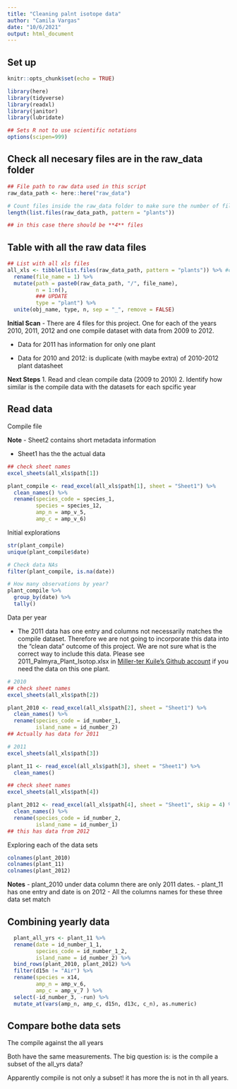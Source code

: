 ```yaml
---
title: "Cleaning palnt isotope data"
author: "Camila Vargas"
date: "10/6/2021"
output: html_document
---
```


## Set up

```r
knitr::opts_chunk$set(echo = TRUE)

library(here)
library(tidyverse)
library(readxl)
library(janitor)
library(lubridate)

## Sets R not to use scientific notations
options(scipen=999) 

```


## Check all necesary files are in the raw_data folder

```r
## File path to raw data used in this script
raw_data_path <- here::here("raw_data")

# Count files inside the raw_data folder to make sure the number of files downloaded is what is expected.
length(list.files(raw_data_path, pattern = "plants"))

## in this case there should be **4** files
```


## Table with all the raw data files
```r

## List with all xls files
all_xls <- tibble(list.files(raw_data_path, pattern = "plants")) %>% #c("xls", "xlsx")
  rename(file_name = 1) %>% 
  mutate(path = paste0(raw_data_path, "/", file_name),
         n = 1:n(),
         ### UPDATE
         type = "plant") %>% 
  unite(obj_name, type, n, sep = "_", remove = FALSE)

```

**Initial Scan**
- There are 4 files for this project. One for each of the years 2010, 2011, 2012 and one compile dataset with data from 2009 to 2012.

- Data for 2011 has information for only one plant

- Data for 2010 and 2012: is duplicate (with maybe extra) of 2010-2012 plant datasheet 


**Next Steps**
1. Read and clean compile data (2009 to 2010)
2. Identify how similar is the compile data with the datasets for each spcific year


## Read data

Compile file

**Note**
- Sheet2 contains short metadata information

- Sheet1 has the the actual data
```r
## check sheet names
excel_sheets(all_xls$path[1])

plant_compile <- read_excel(all_xls$path[1], sheet = "Sheet1") %>% 
  clean_names() %>% 
  rename(species_code = species_1,
         species = species_12,
         amp_n = amp_v_5,
         amp_c = amp_v_6)

```

Initial explorations
```r
str(plant_compile)
unique(plant_compile$date)

# Check data NAs
filter(plant_compile, is.na(date))

# How many observations by year?
plant_compile %>% 
  group_by(date) %>% 
  tally()
```



Data per year

- The 2011 data has one entry and columns not necessarily matches the compile dataset. Therefore we are not going to incorporate this data into the "clean data" outcome of this project. We are not sure what is the correct way to include this data. Please see 2011_Palmyra_Plant_Isotop.xlsx in [Miller-ter Kuile's Github account](https://github.com/anamtk/palmyra/tree/main/raw_data/isotope_data/plants) if you need the data on this one plant.


```r

# 2010
## check sheet names
excel_sheets(all_xls$path[2])

plant_2010 <- read_excel(all_xls$path[2], sheet = "Sheet1") %>% 
  clean_names() %>% 
  rename(species_code = id_number_1,
         island_name = id_number_2)
## Actually has data for 2011

# 2011
excel_sheets(all_xls$path[3])

plant_11 <- read_excel(all_xls$path[3], sheet = "Sheet1") %>% 
  clean_names()

## check sheet names
excel_sheets(all_xls$path[4])

plant_2012 <- read_excel(all_xls$path[4], sheet = "Sheet1", skip = 4) %>% 
  clean_names() %>% 
  rename(species_code = id_number_2,
         island_name = id_number_1)
## this has data from 2012

```


Exploring each of the data sets 
```r
colnames(plant_2010)
colnames(plant_11)
colnames(plant_2012)

```

**Notes**
- plant_2010 under data column there are only 2011 dates.
- plant_11 has one entry and date is on 2012
- All the columns names for these three data set match

## Combining yearly data

```r

  plant_all_yrs <- plant_11 %>% 
  rename(date = id_number_1_1,
         species_code = id_number_1_2,
         island_name = id_number_2) %>% 
  bind_rows(plant_2010, plant_2012) %>% 
  filter(d15n != "Air") %>% 
  rename(species = x14,
         amp_n = amp_v_6,
         amp_c = amp_v_7 ) %>% 
  select(-id_number_3, -run) %>% 
  mutate_at(vars(amp_n, amp_c, d15n, d13c, c_n), as.numeric)

```

## Compare bothe data sets

The compile against the all years

Both have the same measurements. The big question is: is the compile a subset of the all_yrs data?


Apparently compile is not only a subset! it has more the is not in th all years.
```r



```









